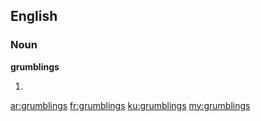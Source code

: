 ==English==

===Noun===
'''grumblings'''

# {{plural of|grumbling}}

[[ar:grumblings]]
[[fr:grumblings]]
[[ku:grumblings]]
[[my:grumblings]]